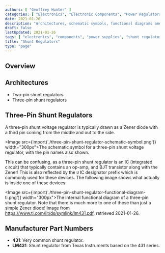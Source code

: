 ```yaml
---
authors: [ "Geoffrey Hunter" ]
categories: [ "Electronics", "Electronic Components", "Power Regulators" ]
date: 2021-01-26
description: "Architectures, schematic symbols, functional diagrams and more info on 2 and 3-pin shunt voltage regulators."
draft: false
lastUpdated: 2021-01-26
tags: [ "electronics", "components", "power supplies", "shunt regulators", "Zeners", "Zener diodes", "voltage references" ]
title: "Shunt Regulators"
type: "page"
---
```



## Overview


## Architectures

* Two-pin shunt regulators
* Three-pin shunt regulators

## Three-Pin Shunt Regulators

A three-pin shunt voltage regulator is typically drawn as a Zener diode with a third pin coming from the middle and out to the side. 

<Image src={import('./three-pin-shunt-regulator-schematic-symbol.png')} width="300px">The schematic symbol for a three-pin shunt voltage regulator, with the pin names also shown.</Image>

This can be confusing, as a three-pin shunt regulator is an IC (integrated circuit) that typically contains an op-amp, and BJT transistor along with the Zener! This is also reflected by the `U` IC designator prefix which is commonly used for these devices. The following image shows what actually is inside one of these devices:

<Image src={import('./three-pin-shunt-regulator-functional-diagram-ti.png')} width="300px">The internal functional diagram of a three-pin shunt regulator. Note that there is much more to one of these than just a simple Zener diode! Image from https://www.ti.com/lit/ds/symlink/lm431.pdf, retrieved 2021-01-26.</Image>


## Manufacturer Part Numbers

* **431**: Very common shunt regulator.
* **LM431**: Shunt regulator from Texas Instruments based on the 431 series.
